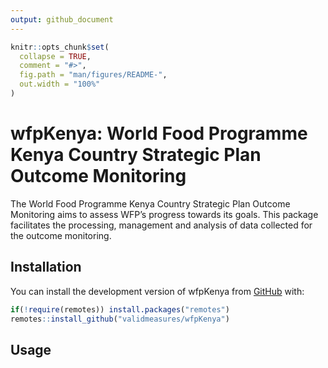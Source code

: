 ```yaml
---
output: github_document
---
```


<!-- README.md is generated from README.Rmd. Please edit that file -->

```r
knitr::opts_chunk$set(
  collapse = TRUE,
  comment = "#>",
  fig.path = "man/figures/README-",
  out.width = "100%"
)
```
# wfpKenya: World Food Programme Kenya Country Strategic Plan Outcome Monitoring

<!-- badges: start -->
<!-- badges: end -->

The World Food Programme Kenya Country Strategic Plan Outcome Monitoring aims to assess WFP's progress towards its goals. This package facilitates the processing, management and analysis of data collected for the outcome monitoring.

## Installation

You can install the development version of wfpKenya from [GitHub](https://github.com/validmeasures/wfpKenya.git) with:

```r
if(!require(remotes)) install.packages("remotes")
remotes::install_github("validmeasures/wfpKenya")
```

## Usage

